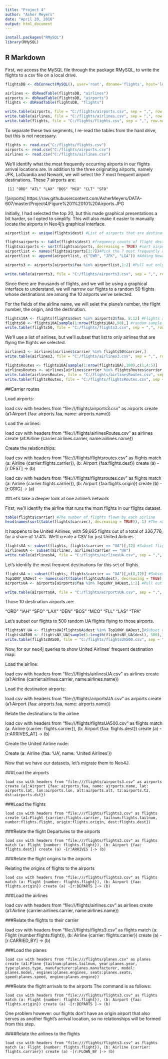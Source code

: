 ```yaml
---
title: "Project 4"
author: "Asher Meyers"
date: "April 20, 2016"
output: html_document
---
```


```r
install.packages("RMySQL")
library(RMySQL)
```

## R Markdown

First, we access the MySQL file through the package RMySQL, to write the flights to a csv file on a local drive.

```r
flightsDB <- dbConnect(MySQL(), user='root', dbname='flights', host='localhost')

airlines <- dbReadTable(flightsDB, "airlines")
airports <- dbReadTable(flightsDB, "airports")
flights <- dbReadTable(flightsDB, "flights")

write.table(airports, file = "C:/flights/airports.csv", sep = ",", row.names = FALSE)
write.table(airlines, file = "C:/flights/airlines.csv", sep = ",", row.names = FALSE)
write.table(flights, file = "C:/flights/flights.csv", sep = ",", row.names = FALSE)

```

To separate these two segments, I re-read the tables from the hard drive, but this is not necessary.


```r
flights <- read.csv("C:/flights/flights.csv")
airports <- read.csv("C:/flights/airports.csv")
airlines <- read.csv("C:/flights/airlines.csv")

```



We'll identify what the most frequently occurring airports in our flights arrival locations are. In addition to the three originating airports, namely JFK, LaGuardia and Newark, we will select the 7 most frequent airport destinations. These 7 airports are:

```
 [1] "ORD" "ATL" "LAX" "BOS" "MCO" "CLT" "SFO" 
```
![airports]
https://raw.githubusercontent.com/AsherMeyers/DATA-607/master/Project4/Figure%201%2010%20Airports.JPG

Initially, I had selected the top 20, but this made graphical presentations a bit harder, so I opted to simplify. This will also make it easier to manually locate the airports in Neo4j's graphical interface.


```r
airportlist <- unique(flights$dest) #List of airports that are destinations for our flights

flightsairports <- table(flights$dest) #frequency counts of flight destinations
flightsairports <- sort(flightsairports, decreasing = TRUE) #sort airports by how many times they appear as destinations
airportlist <- names(flightsairports[1:7])#Pick the 7 most frequently occurring airport destinations
airportlist <- append(airportlist, c("EWR", "JFK", "LGA")) #Adding Newark, JFK and LaGuardia airports

airports3 <- airports[airports$faa %in% airportlist,1:2] #Pull out only the airports that are in the flights selected.

write.table(airports3, file = "C:/flights/airports3.csv", sep = ",", row.names = FALSE)
```


Since there are thousands of flights, and we will be using a graphical interface to understand, we will narrow our flights to a random 50 flights whose destinations are among the 10 airports we've selected. 

For the fields of the airline name, we will selet the plane's number, the flight number, the origin, and the destination.


```r
flights10A <- flights[flights$dest %in% airports3$faa, 8:12] #Flights arriving at our 10 airports
flights50 <- flights10A[sample(1:nrow(flights10A),50),] #random sample of 50 flights arriving at our 10 airports
write.table(flights50, file = "C:/flights/flights3.csv", sep = ",", row.names = FALSE)
```

We'll use a list of airlines, but we'll subset that list to only airlines that are flying the flights we selected.

```r
airlines3 <- airlines[airlines$carrier %in% flights50$carrier,]
write.table(airlines3, file = "C:/flights/airlines3.csv", sep = ",", row.names = FALSE)
```


```r
flightsRoutes <- flights10A[sample(1:nrow(flights10A),100),c(1,4:5)]
airlinesRoutes <- airlines[airlines$carrier %in% flightsRoutes$carrier, 1:2] #Pull out only the airlines that are in the flights selected.
write.table(airlinesRoutes, file = "C:/flights/airlinesRoutes.csv", sep = ",", row.names = FALSE)
write.table(flightsRoutes, file = "C:/flights/flightsRoutes.csv", sep = ",", row.names = FALSE)
```




##Carrier routes

Load airports:

load csv with headers from "file:///flights/airports3.csv" as airports create (a1:Airport {faa: airports.faa, name: airports.name})

Load the airlines:

load csv with headers from "file:///flights/airlinesRoutes.csv" as airlines create (a1:Airline {carrier:airlines.carrier, name:airlines.name})


Create the relationships:

load csv with headers from "file:///flights/flightsroutes.csv" as flights match (a: Airline {carrier:flights.carrier}), (b: Airport {faa:flights.dest}) create (a) -[r:DEST] -> (b)

load csv with headers from "file:///flights/flightsroutes.csv" as flights match (a: Airline {carrier:flights.carrier}), (b: Airport {faa:flights.origin}) create (b) -[r:ORIG] -> (a)




##Let's take a deeper look at one airline's network

First, we'll identify the airline that runs the most flights in our flights dataset.

```r
table(flights$carrier) #The number of flights flown by each airline
head(names(sort(table(flights$carrier), decreasing = TRUE)), 1) #The name of the airline with the most flights

```

It happens to be United Airlines, with 58,665 flights out of a total of 336,776, for a share of 17.4%. We'll create a CSV for just United Airlines


```r
flightsUA <- subset(flights, flights$carrier == "UA")[,12] #Subset flights into UA flights, carrying only the destination information
airlinesUA <- subset(airlines, airlines$carrier == "UA")
write.table(airlinesUA, file = "C:/flights/airlinesUA.csv", sep = ",", row.names = FALSE)
```

Let's identify the most frequent destinations for this set of flights.

```r
flightsUA <- subset(flights, flights$carrier == "UA")[,c(8,12)] #Subset flights into UA flights, carrying only the destination information
Top10NY_UADest <- names(sort(table(flightsUA$dest), decreasing = TRUE)[1:10]) #The top 10 UA destinations for flights leaving NYC
airportsUA <- airports[airports$faa %in% Top10NY_UADest,1:2] #Pull out only the airports that are in the flights selected.

write.table(airportsUA, file = "C:/flights/airportsUA.csv", sep = ",", row.names = FALSE)
```


Those 10 destination airports are:

"ORD" "IAH" "SFO" "LAX" "DEN" "BOS" "MCO" "FLL" "LAS" "TPA"

Let's subset our flights to 500 random UA flights flying to those airports.

```r
flightsNY_UA <- flightsUA[flightsUA$dest %in% Top10NY_UADest,]#Subset our UA flights to those destined for the top 10 UA destinations from NYC area airports
flightsUA500 <- flightsNY_UA[sample(1:length(flightsNY_UA$dest), 500),] #500 random UA flights flying out of NYC to one of the top 10 airports
write.table(flightsUA500, file = "C:/flights/flightsUA500.csv", sep = ",", row.names = FALSE)
```

Now, for our neo4j queries to show United Airlines' frequent destination map:

Load the airline:

load csv with headers from "file:///flights/airlinesUA.csv" as airlines create (a1:Airline {carrier:airlines.carrier, name:airlines.name})

Load the destination airports:

load csv with headers from "file:///flights/airportsUA.csv" as airports create (a1:Airport {faa: airports.faa, name: airports.name})




Relate the destinations to the airline

load csv with headers from "file:///flights/flightsUA500.csv" as flights match (a: Airline {carrier: flights.carrier}), (b: Airport {faa: flights.dest}) create (a) - [r:ARRIVES_AT] -> (b)



Create the United Airline node:

Create (a: Airline {faa: 'UA', name: 'United Airlines'})



Now that we have our datasets, let's migrate them to Neo4J. 


###Load the airports

```
load csv with headers from "file:///flights/airports3.csv" as airports create (a1:Airport {faa: airports.faa, name: airports.name, lat: airports.lat, lon:airports.lon, alt:airports.alt, tz:airports.tz, dst:airports.dst})
```


###Load the flights

```
load csv with headers from "file:///flights/flights3.csv" as flights create (a1:Flight {carrier:flights.carrier, tailnum:flights.tailnum, number:flights.flight, origin:flights.origin, dest:flights.dest})
```

###Relate the flight Departures to the airports

```
load csv with headers from "file:///flights/flights3.csv" as flights match (a: Flight {number: flights.flight}), (b: Airport {faa: flights.dest}) create (a) -[r:ARRIVES ]-> (b)
```

###Relate the flight origins to the airports

Relating the origins of flights to the airports

```
load csv with headers from "file:///flights/flights3.csv" as flights match (a: Flight {number: flights.flight}), (b: Airport {faa: flights.origin}) create (a) -[r:DEPARTS ]-> (b)
```

###Load the airlines

load csv with headers from "file:///flights/airlines.csv" as airlines create (a1:Airline {carrier:airlines.carrier, name:airlines.name})



###Relate the flights to their carrier

load csv with headers from "file:///flights/flights3.csv" as flights match (a: Flight {number:flights.flight}), (b: Airline {carrier: flights.carrier}) create (a) -[r:CARRIED_BY] -> (b)


###Load the planes
```
load csv with headers from "file:///flights/planes.csv" as planes create (a1:Plane {tailnum:planes.tailnum, year:planes.year, type:planes.type, manufacturer:planes.manufacturer, model: planes.model, engines:planes.engines, seats:planes.seats, speed:planes.speed, engine:planes.engine})
```



###Relate the flight arrivals to the airports
The command is as follows:

```
load csv with headers from "file:///flights/flights3.csv" as flights match (a: Flight {number: flights.flight}), (b: Airport {faa: flights.origin}) create (a) -[r:DEPARTS ]-> (b)
```

One problem however: our flights don't have an origin airport that also serves as another flight's arrival location, so no relationships will be formed from this step.


####Relate the airlines to the flights

```
load csv with headers from "file:///flights/flights3.csv" as flights match (a: Flight {number: flights.flight}), (b: Airline {carrier: flights.carrier}) create (a) -[r:FLOWN_BY ]-> (b)
```
